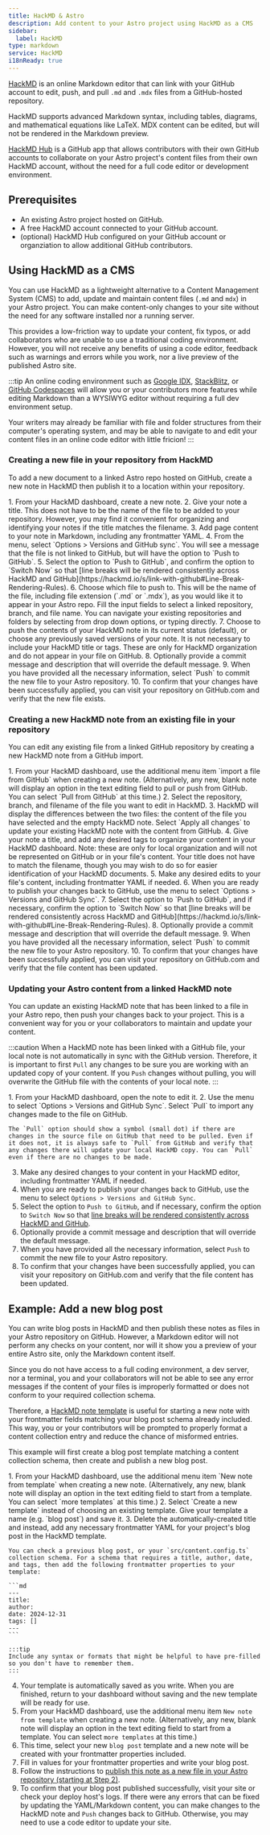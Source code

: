```yaml
---
title: HackMD & Astro
description: Add content to your Astro project using HackMD as a CMS
sidebar:
  label: HackMD
type: markdown
service: HackMD
i18nReady: true
---
```


[HackMD](https://hackmd.io/) is an online Markdown editor that can link with your GitHub account to edit, push, and pull `.md` and `.mdx` files from a GitHub-hosted repository.

HackMD supports advanced Markdown syntax, including tables, diagrams, and mathematical equations like LaTeX. MDX content can be edited, but will not be rendered in the Markdown preview. 

[HackMD Hub](https://github.com/apps/hackmd-hub) is a GitHub app that allows contributors with their own GitHub accounts to collaborate on your Astro project's content files from their own HackMD account, without the need for a full code editor or development environment.

## Prerequisites

- An existing Astro project hosted on GitHub.
- A free HackMD account connected to your GitHub account.
- (optional) HackMD Hub configured on your GitHub account or organziation to allow additional GitHub contributors.

## Using HackMD as a CMS

You can use HackMD as a lightweight alternative to a Content Management System (CMS) to add, update and maintain content files (`.md` and `mdx`) in your Astro project. You can make content-only changes to your site without the need for any software installed nor a running server.

This provides a low-friction way to update your content, fix typos, or add collaborators who are unable to use a traditional coding environment. However, you will not receive any benefits of using a code editor, feedback such as warnings and errors while you work, nor a live preview of the published Astro site.

:::tip 
An online coding environment such as [Google IDX](https://idx.dev), [StackBlitz](https://stackblitz.com), or [GitHub Codespaces](https://github.dev) will allow you or your contributors more features while editing Markdown than a WYSIWYG editor without requiring a full dev environment setup.

Your writers may already be familiar with file and folder structures from their computer's operating system, and may be able to navigate to and edit your content files in an online code editor with little fricion!
:::

### Creating a new file in your repository from HackMD

To add a new document to a linked Astro repo hosted on GitHub, create a new note in HackMD then publish it to a location within your repository.

<Steps>
1. From your HackMD dashboard, create a new note.
2. Give your note a title. This does not have to be the name of the file to be added to your repository. However, you may find it convenient for organizing and identifying your notes if the title matches the filename.
3. Add page content to your note in Markdown, including any frontmatter YAML.
4. From the menu, select `Options > Versions and GitHub sync`. You will see a message that the file is not linked to GitHub, but will have the option to `Push to GitHub`.
5. Select the option to `Push to GitHub`, and confirm the option to `Switch Now` so that [line breaks will be rendered consistently across HackMD and GitHub](https://hackmd.io/s/link-with-github#Line-Break-Rendering-Rules).
6. Choose which file to push to. This will be the name of the file, including file extension (`.md` or `.mdx`), as you would like it to appear in your Astro repo. Fill the input fields to select a linked repository, branch, and file name. You can navigate your existing repositories and folders by selecting from drop down options, or typing directly.
7. Choose to push the contents of your HackMD note in its current status (default), or choose any previously saved versions of your note. It is not necessary to include your HackMD title or tags. These are only for HackMD organization and do not appear in your file on GitHub.
8. Optionally provide a commit message and description that will override the default message.
9. When you have provided all the necessary information, select `Push` to commit the new file to your Astro repository. 
10. To confirm that your changes have been successfully applied, you can visit your repository on GitHub.com and verify that the new file exists.
</Steps>

### Creating a new HackMD note from an existing file in your repository

You can edit any existing file from a linked GitHub repository by creating a new HackMD note from a GitHub import.

<Steps>
1. From your HackMD dashboard, use the additional menu item `import a file from GitHub` when creating a new note. (Alternatively, any new, blank note will display an option in the text editing field to pull or push from GitHub. You can select `Pull from GitHub` at this time.)
2. Select the repository, branch, and filename of the file you want to edit in HackMD.
3. HackMD will display the differences between the two files: the content of the file you have selected and the empty HackMD note. Select `Apply all changes` to update your existing HackMD note with the content from GitHub.
4. Give your note a title, and add any desired tags to organize your content in your HackMD dashboard. Note: these are only for local organization and will not be represented on GitHub or in your file's content. Your title does not have to match the filename, though you may wish to do so for easier identification of your HackMD documents.
5. Make any desired edits to your file's content, including frontmatter YAML if needed.
6. When you are ready to publish your changes back to GitHub, use the menu to select `Options > Versions and GitHub Sync`.
7. Select the option to `Push to GitHub`, and if necessary, confirm the option to `Switch Now` so that [line breaks will be rendered consistently across HackMD and GitHub](https://hackmd.io/s/link-with-github#Line-Break-Rendering-Rules).
8. Optionally provide a commit message and description that will override the default message.
9. When you have provided all the necessary information, select `Push` to commit the new file to your Astro repository. 
10. To confirm that your changes have been successfully applied, you can visit your repository on GitHub.com and verify that the file content has been updated.
</Steps>

### Updating your Astro content from a linked HackMD note

You can update an existing HackMD note that has been linked to a file in your Astro repo, then push your changes back to your project. This is a convenient way for you or your collaborators to maintain and update your content.

:::caution
When a HackMD note has been linked with a GitHub file, your local note is not automatically in sync with the GitHub version. Therefore, it is important to first `Pull` any changes to be sure you are working with an updated copy of your content. If you `Push` changes without pulling, you will overwrite the GitHub file with the contents of your local note.
:::

<Steps>
1. From your HackMD dashboard, open the note to edit it.
2. Use the menu to select `Options > Versions and GitHub Sync`. Select `Pull` to import any changes made to the file on GitHub.
  
    The `Pull` option should show a symbol (small dot) if there are changes in the source file on GitHub that need to be pulled. Even if it does not, it is always safe to `Pull` from GitHub and verify that any changes there will update your local HackMD copy. You can `Pull` even if there are no changes to be made.

3. Make any desired changes to your content in your HackMD editor, including frontmatter YAML if needed.
4. When you are ready to publish your changes back to GitHub, use the menu to select `Options > Versions and GitHub Sync`.
5. Select the option to `Push to GitHub`, and if necessary, confirm the option to `Switch Now` so that [line breaks will be rendered consistently across HackMD and GitHub](https://hackmd.io/s/link-with-github#Line-Break-Rendering-Rules).
6. Optionally provide a commit message and description that will override the default message.
7. When you have provided all the necessary information, select `Push` to commit the new file to your Astro repository.
8. To confirm that your changes have been successfully applied, you can visit your repository on GitHub.com and verify that the file content has been updated.
</Steps>

## Example: Add a new blog post

You can write blog posts in HackMD and then publish these notes as files in your Astro repository on GitHub. However, a Markdown editor will not perform any checks on your content, nor will it show you a preview of your entire Astro site, only the Markdown content itself.

Since you do not have access to a full coding environment, a dev server, nor a terminal, you and your collaborators will not be able to see any error messages if the content of your files is improperly formatted or does not conform to your required collection schema.

Therefore, a [HackMD note template](https://hackmd.io/s/how-to-use-template) is useful for starting a new note with your frontmatter fields matching your blog post schema already included. This way, you or your contributors will be prompted to properly format a content collection entry and reduce the chance of misformed entries.

This example will first create a blog post template matching a content collection schema, then create and publish a new blog post.

<Steps>
1. From your HackMD dashboard, use the additional menu item `New note from template` when creating a new note. (Alternatively, any new, blank note will display an option in the text editing field to start from a template. You can select `more templates` at this time.)
2. Select `Create a new template` instead of choosing an existing template. Give your template a name (e.g. `blog post`) and save it.
3. Delete the automatically-created title and instead, add any necessary frontmatter YAML for your project's blog post in the HackMD template.

    You can check a previous blog post, or your `src/content.config.ts` collection schema. For a schema that requires a title, author, date, and tags, then add the following frontmatter properties to your template:

    ```md
    ---
    title:
    author:
    date: 2024-12-31
    tags: []
    ---
    ```

    :::tip
    Include any syntax or formats that might be helpful to have pre-filled so you don't have to remember them.
    :::
4. Your template is automatically saved as you write. When you are finished, return to your dashboard without saving and the new template will be ready for use.
5. From your HackMD dashboard, use the additional menu item `New note from template` when creating a new note. (Alternatively, any new, blank note will display an option in the text editing field to start from a template. You can select `more templates` at this time.)
6. This time, select your new `blog post` template and a new note will be created with your frontmatter properties included.
7. Fill in values for your frontmatter properties and write your blog post.
8. Follow the instructions to [publish this note as a new file in your Astro repository (starting at Step 2)](#creating-a-new-file-in-your-repository-from-hackmd).
9. To confirm that your blog post published successfully, visit your site or check your deploy host's logs. If there were any errors that can be fixed by updating the YAML/Markdown content, you can make changes to the HackMD note and `Push` changes back to GitHub. Otherwise, you may need to use a code editor to update your site.
</Steps>